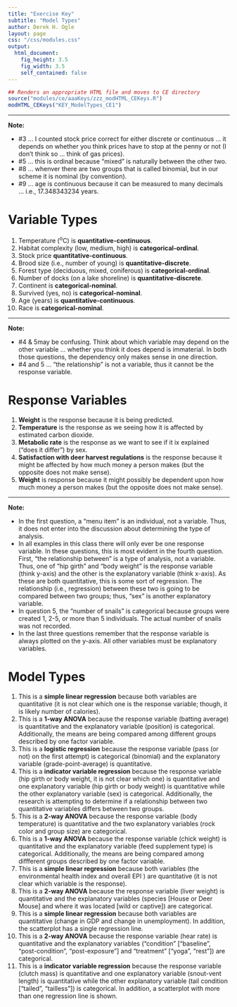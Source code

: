 ```yaml
---
title: "Exercise Key"
subtitle: "Model Types"
author: Derek H. Ogle
layout: page
css: "/css/modules.css"
output:
  html_document:
    fig_height: 3.5
    fig_width: 3.5
    self_contained: false
---
```


```r
## Renders an appropriate HTML file and moves to CE directory
source("modules/ce/aaaKeys/zzz_modHTML_CEKeys.R")
modHTML_CEKeys("KEY_ModelTypes_CE1")
```

----

<div class="alert alert-warning">
<strong>Note:</strong> 
<ul>
  <li>#3 ... I counted stock price correct for either discrete or continuous ... it depends on whether you think prices have to stop at the penny or not (I don't think so ... think of gas prices).</li>
  <li>#5 ... this is ordinal because "mixed" is naturally between the other two.</li>
  <li>#8 ... whenver there are two groups that is called binomial, but in our scheme it is nominal (by convention).</li>
  <li>#9 ... age is continuous because it can be measured to many decimals ... i.e., 17.348343234 years.</li>
</ul>
</div>

# Variable Types

1. Temperature (<sup>o</sup>C) is **quantitative-continuous**.
1. Habitat complexity (low, medium, high) is **categorical-ordinal**.
1. Stock price **quantitative-continuous**.
1. Brood size (i.e., number of young) is **quantitative-discrete**.
1. Forest type (deciduous, mixed, coniferous) is **categorical-ordinal**.
1. Number of docks (on a lake shoreline) is **quantitative-discrete**.
1. Continent is **categorical-nominal**.
1. Survived (yes, no) is **categorical-nominal**.
1. Age (years) is **quantitative-continuous**.
1. Race is **categorical-nominal**.
 
----

<div class="alert alert-warning">
<strong>Note:</strong> 
<ul>
  <li>#4 & 5may be confusing. Think about which variable may depend on the other variable ... whether you think it does depend is immaterial. In both those questions, the dependency only makes sense in one direction.</li>
  <li>#4 and 5 ... "the relationship" is not a variable, thus it cannot be the response variable.</li>
</ul>
</div>

# Response Variables
1. **Weight** is the response because it is being predicted.
1. **Temperature** is the response as we seeing how it is affected by estimated carbon dioxide.
1. **Metabolic rate** is the response as we want to see if it ix explained ("does it differ") by sex.
1. **Satisfaction with deer harvest regulations** is the response because it might be affected by how much money a person makes (but the opposite does not make sense).
1. **Weight** is response because it might possibly be dependent upon how much money a person makes (but the opposite does not make sense).

----

<div class="alert alert-warning">
<strong>Note:</strong> 
<ul>
  <li>In the first question, a "menu item" is an individual, not a variable. Thus, it does not enter into the discussion about determining the type of analysis.</li>
  <li>In all examples in this class there will only ever be one response variable. In these questions, this is most evident in the fourth question. First, "the relationship between" is a type of analysis, not a variable. Thus, one of "hip girth" and "body weight" is the response variable (think y-axis) and the other is the explanatory variable (think x-axis). As these are both quantitative, this is some sort of regression. The relationship (i.e., regression) between these two is going to be compared between two groups; thus, "sex" is another explanatory variable.</li>
  <li>In question 5, the "number of snails" is categorical because groups were created 1, 2-5, or more than 5 individuals. The actual number of snails was not recorded.</li>
  <li>In the last three questions remember that the response variable is always plotted on the y-axis. All other variables must be explanatory variables.</li>
</ul>
</div>

# Model Types
1. This is a **simple linear regression** because both variables are quantitative (it is not clear which one is the response variable; though, it is likely number of calories).
1. This is a **1-way ANOVA** because the response variable (batting average) is quantitative and the explanatory variable (position) is categorical.  Additionally, the means are being compared among different groups described by one factor variable.
1. This is a **logistic regression** because the response variable (pass (or not) on the first attempt) is categorical (binomial) and the explanatory variable (grade-point-average) is quantitative.
1. This is a **indicator variable regression** because the response variable (hip girth or body weight, it is not clear which one) is quantitative and one explanatory variable (hip girth or body weight) is quantitative while the other explanatory variable (sex) is categorical.  Additionally, the research is attempting to determine if a relationship between two quantitative variables differs between two groups.
1. This is a **2-way ANOVA** because the response variable (body temperature) is quantitative and the two explanatory variables (rock color and group size) are categorical.
1. This is a **1-way ANOVA** because the response variable (chick weight) is quantitative and the explanatory variable (feed supplement type) is categorical. Additionally, the means are being compared among diffferent groups described by one factor variable.
1. This is a **simple linear regression** because both variables (the environmental health index and overall EPI ) are quantitative (it is not clear which variable is the response).
1. This is a **2-way ANOVA** because the response variable (liver weight) is quantitative and the explanatory variables (species [House or Deer Mouse] and where it was located [wild or captive]) are categorical.
1. This is a **simple linear regression** because both variables are quantitative (change in GDP and change in unemployment). In addition, the scatterplot has a single regression line.
1. This is a **2-way ANOVA** because the response variable (hear rate) is quantitative and the explanatory variables ("condition" ["baseline", "post-condition", "post-exposure"] and "treatment" ["yoga", "rest"]) are categorical.
1. This is a **indicator variable regression** because the response variable (clutch mass) is quantitative and one explanatory variable (snout-vent length) is quantitative while the other explanatory variable (tail condition ["tailed", "tailless"]) is categorical. In addition, a scatterplot with more than one regression line is shown.
